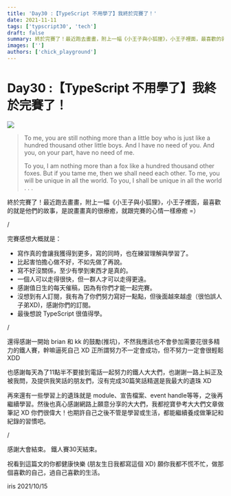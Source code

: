 ```yaml
---
title: 'Day30 :【TypeScript 不用學了】我終於完賽了！'
date: 2021-11-11
tags: ['typscript30', 'tech']
draft: false
summary: 終於完賽了！最近跑去畫畫，附上一幅《小王子與小狐狸》，小王子裡面，最喜歡的就是他們的故事，是說畫畫真的很療癒，就跟完賽的心情一樣療癒 =）
images: ['']
authors: ['chick_playground']
---
```


# Day30 :【TypeScript 不用學了】我終於完賽了！

![](https://i.imgur.com/UTPJs4A.jpg)

> To me, you are still nothing more than a little boy who is just like a hundred thousand other little boys. And I have no need of you. And you, on your part, have no need of me.
>
> To you, I am nothing more than a fox like a hundred thousand other foxes. But if you tame me, then we shall need each other. To me, you will be unique in all the world. To you, I shall be unique in all the world . . .

終於完賽了！最近跑去畫畫，附上一幅《小王子與小狐狸》，小王子裡面，最喜歡的就是他們的故事，是說畫畫真的很療癒，就跟完賽的心情一樣療癒 =）

/

完賽感想大概就是：

- 寫作真的會讓我獲得到更多，寫的同時，也在練習理解與學習了。
- 比起害怕擔心做不好，不如先做了再說。
- 寫不好沒關係，至少有學到東西才是真的。
- 一個人可以走得很快，但一群人才可以走得更遠。
- 感謝值日生的每天催稿，因為有你們才能一起完賽。
- 沒想到有人訂閱，我有為了你們努力寫好一點點，但後面越來越虛（很怕誤人子弟XD)，感謝你們的訂閱。
- 最後想說 TypeScript 很值得學。

/

還得感謝一開始 brian 和 kk 的鼓勵(推坑)，不然我應該也不會參加需要花很多精力的鐵人賽，幹嘛逼死自己 XD 正所謂努力不一定會成功，但不努力一定會很輕鬆 XDD

也感謝每天為了11點半不要接到電話一起努力的鐵人大大們，也謝謝一路上糾正及被我問，及提供我笑話的朋友們，沒有完成30篇笑話精選是我最大的遺珠 XD

再來還有一些學習上的遺珠就是 module、宣告檔案、event handle等等，之後再繼續學習。然後也真心感謝網路上願意分享的大大們，我都挖寶參考大大們文章做筆記 XD 你們很偉大！也期許自己之後不管是學習或生活，都能繼續養成做筆記和紀錄的習慣吧。

/

感謝大會結束。
鐵人賽30天結束。

祝看到這篇文的你都健康快樂 (朋友生日我都寫這個 XD)
願你我都不慌不忙，做那個喜歡的自己，過自己喜歡的生活。

iris
2021/10/15
